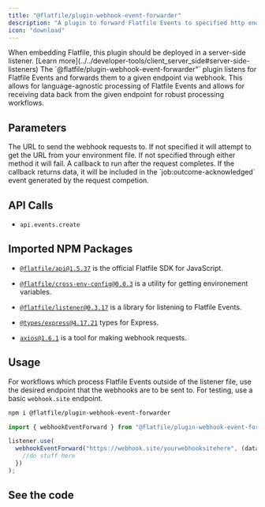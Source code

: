 ```yaml
---
title: "@flatfile/plugin-webhook-event-forwarder"
description: "A plugin to forward Flatfile Events to specified http endpoints for headless workflows."
icon: "download"
---
```


<Warning>
  When embedding Flatfile, this plugin should be deployed in a server-side
  listener. [Learn
  more](../../developer-tools/client_server_side#server-side-listeners)
</Warning>

<CardGroup cols={1}>
  <Card title="@flatfile/plugin-webhook-event-forwarder" icon="download">
    The `@flatfile/plugin-webhook-event-forwarder"` plugin listens for Flatfile
    Events and forwards them to a given endpoint via webhook. This allows for
    language-agnostic processing of Flatfile Events and allows for receiving
    data back from the given endpoint for robust processing workflows.
  </Card>
</CardGroup>

## Parameters

<ParamField path="url" type="string">
  The URL to send the webhook requests to. If not specified it will attempt to
  get the URL from your environment file. If not specified through either method
  it will fail.
</ParamField>

<ParamField path="callback" type="function">
  A callback to run after the request completes. If the callback returns data,
  it will be included in the `job:outcome-acknowledged` event generated by the
  request competion.
</ParamField>

## API Calls

- `api.events.create`

## Imported NPM Packages

- [`@flatfile/api@1.5.37`](https://www.npmjs.com/package/@flatfile/api) is the
  official Flatfile SDK for JavaScript.

- [`@flatfile/cross-env-config@0.0.3`](https://www.npmjs.com/package/@flatfile/cross-env-config)
  is a utility for getting environement variables.

- [`@flatfile/listener@0.3.17`](https://www.npmjs.com/package/@flatfile/listener)
  is a library for listening to Flatfile Events.

- [`@types/express@4.17.21`](https://www.npmjs.com/package/@types/express) types
  for Express.

- [`axios@1.6.1`](https://www.npmjs.com/package/axios) is a tool for making
  webhook requests.

## Usage

For workflows which process Flatfile Events outside of the listener file, use
the desired endpoint that the webhooks are to be sent to. For testing, use a
basic `webhook.site` endpoint.

```bash install
npm i @flatfile/plugin-webhook-event-forwarder
```

```ts
import { webhookEventForward } from "@flatfile/plugin-webhook-event-forwarder";
```

```ts listener.ts
listener.use(
  webhookEventForward("https://webhook.site/yourwebhooksitehere", (data) => {
    //do stuff here
  })
);
```

## See the code

<CardGroup cols={2}>
  <Card
    title="@flatfile/plugin-webhook-event-forwarder"
    href="https://github.com/FlatFilers/flatfile-plugins/tree/main/plugins/webhook-event-forwarder"
    icon="github"
  ></Card>
</CardGroup>
